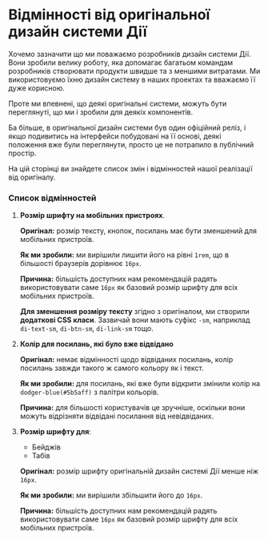 # Відмінності від оригінальної дизайн системи Дії

Хочемо зазначити що ми поважаємо розробників дизайн системи Дії. Вони зробили велику роботу, яка допомагає багатьом командам розробників створювати продукти швидше та з меншими витратами. Ми використовуємо їхню дизайн систему в наших проектах та вважаємо її дуже корисною.

Проте ми впевнені, що деякі оригінальні системи, можуть бути переглянуті, що ми і зробили для деякіх компонентів.

Ба більше, в оригінальної дизайн системи був один офіційний реліз, і якщо подивитись на інтерфейси побудовані на її основі, деякі положення вже були переглянути, просто це не потрапило в публічний простір.

На цій сторінці ви знайдете список змін і відмінностей нашої реалізації від оригіналу.

### Список відмінностей

1. **Розмір шрифту на мобільних пристроях**.

   **Оригінал:** розмір тексту, кнопок, посилань має бути зменшений для мобільних пристроїв.

   **Як ми зробили:** ми вирішили лишити його на рівні `1rem`, що в більшості браузерів дорівнює `16px`.

   **Причина:** більшість доступних нам рекомендацій радять використовувати саме `16px` як базовий розмір шрифту для всіх мобільних пристроїв.

   **Для зменшення розміру тексту** згідно з оригіналом, ми створили **додаткові CSS класи**. Зазвичай вони мають суфікс `-sm`, наприклад `di-text-sm`, `di-btn-sm`, `di-link-sm` тощо.

2. **Колір для посилань, які було вже відвідано**

   **Оригінал:** немає відмінності щодо відвіданих посилань, колір посилань завжди такого ж самого кольору як і текст.

   **Як ми зробили:** для посилань, які вже були відкрити змінили колір на `dodger-blue(#5b5aff)` з палітри кольорів.

   **Причина:** для більшості користувачів це зручніше, оскільки вони можуть відрізняти відвідані посилання від невідвіданих.

3. **Розмір шрифту для**:
   - Бейджів
   - Табів

   **Оригінал:** розмір шрифту оригінальній дизайн системі Дії менше ніж `16px`.

   **Як ми зробили:** ми вирішили збільшити його до `16px`.

   **Причина:** більшість доступних нам рекомендацій радять використовувати саме `16px` як базовий розмір шрифту для всіх мобільних пристроїв.
